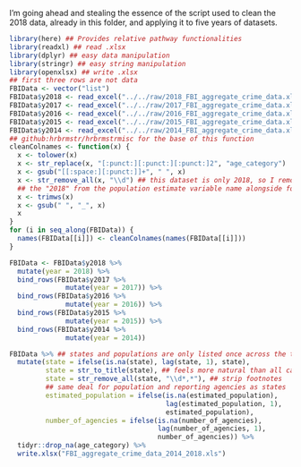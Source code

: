 I'm going ahead and stealing the essence of the script used to clean the 2018 data, already in this folder, and applying it to five years of datasets. 

```r
library(here) ## Provides relative pathway functionalities
library(readxl) ## read .xlsx
library(dplyr) ## easy data manipulation
library(stringr) ## easy string manipulation
library(openxlsx) ## write .xlsx
## first three rows are not data
FBIData <- vector("list")
FBIData$y2018 <- read_excel("../../raw/2018_FBI_aggregate_crime_data.xls", skip = 3)
FBIData$y2017 <- read_excel("../../raw/2017_FBI_aggregate_crime_data.xls", skip = 3)
FBIData$y2016 <- read_excel("../../raw/2016_FBI_aggregate_crime_data.xls", skip = 3)
FBIData$y2015 <- read_excel("../../raw/2015_FBI_aggregate_crime_data.xls", skip = 3)
FBIData$y2014 <- read_excel("../../raw/2014_FBI_aggregate_crime_data.xls", skip = 3)
## github:hrbrmstr/hrbrmstrmisc for the base of this function
cleanColnames <- function(x) {
  x <- tolower(x)
  x <- str_replace(x, "[:punct:][:punct:][:punct:]2", "age_category")
  x <- gsub("[[:space:][:punct:]]+", " ", x)
  x <- str_remove_all(x, "\\d") ## this dataset is only 2018, so I remove
  ## the "2018" from the population estimate variable name alongside footnotes 
  x <- trimws(x)
  x <- gsub(" ", "_", x)
  x
}
for (i in seq_along(FBIData)) { 
  names(FBIData[[i]]) <- cleanColnames(names(FBIData[[i]]))
}

FBIData <- FBIData$y2018 %>%
  mutate(year = 2018) %>%
  bind_rows(FBIData$y2017 %>%
              mutate(year = 2017)) %>%
  bind_rows(FBIData$y2016 %>%
              mutate(year = 2016)) %>%
  bind_rows(FBIData$y2015 %>%
              mutate(year = 2015)) %>%
  bind_rows(FBIData$y2014 %>%
              mutate(year = 2014))
```

```r
FBIData %>% ## states and populations are only listed once across the two rows
  mutate(state = ifelse(is.na(state), lag(state, 1), state), 
         state = str_to_title(state), ## feels more natural than all caps
         state = str_remove_all(state, "\\d*,*"), ## strip footnotes
         ## same deal for population and reporting agencies as states
         estimated_population = ifelse(is.na(estimated_population), 
                                       lag(estimated_population, 1), 
                                       estimated_population),
         number_of_agencies = ifelse(is.na(number_of_agencies), 
                                     lag(number_of_agencies, 1),
                                     number_of_agencies)) %>%
  tidyr::drop_na(age_category) %>%
  write.xlsx("FBI_aggregate_crime_data_2014_2018.xls")
```
